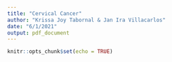 ```yaml
---
title: "Cervical Cancer"
author: "Krissa Joy Tabornal & Jan Ira Villacarlos"
date: "6/1/2021"
output: pdf_document
---
```


```r
knitr::opts_chunk$set(echo = TRUE)
```


